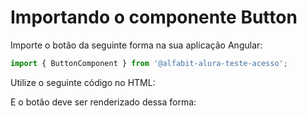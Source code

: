 

<Meta of={ButtonStories} />

# Importando o componente Button

Importe o botão da seguinte forma na sua aplicação Angular:

```ts
import { ButtonComponent } from '@alfabit-alura-teste-acesso';
```

Utilize o seguinte código no HTML:

<Source />

E o botão deve ser renderizado dessa forma:

<Canvas of={ButtonStories.PrimaryButton} layout='centered' sourceState='none' />
